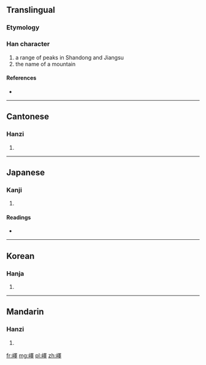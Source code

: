 {{also|峄}}
==Translingual==

===Etymology===
{{Han compound|山|睪|c1=s|c2=p|t1=mountain|ls=psc}}

===Han character===
{{Han char|rn=46|rad=山|as=13|sn=16|four=2674<sub>1</sub>|canj=山田中十 (UWLJ)}}

# a range of peaks in Shandong and Jiangsu
# the name of a mountain

====References====
* {{Han ref|kx=0320.150|dkj=08502|dj=0620.200|hdz=10800.160|uh=5DA7|ud=23975|bh=E961|bd=59745}}

----

==Cantonese==

===Hanzi===
{{yue-hanzi|jyut=|y=yik6|sim=峄}}

# {{defn|lang=yue|sort=山13}}

----

==Japanese==

===Kanji===
{{ja-kanji|grade=|rs=山13}}

# {{defn|lang=ja|sort=山13}}

====Readings====
* {{ja-readings|on=[[えき]] (eki), [[やく]] (yaku), [[せき]] (seki), [[しゃく]] (shaku)|kun=[[つらなる]] (tsuranaru)}}

----

==Korean==

===Hanja===
{{ko-hanja|hangeul=역|rv=yeok|mr=yŏk}}

# {{defn|lang=ko|sort=山13}}

----

==Mandarin==

===Hanzi===
{{cmn-hanzi|sim=峄|pin=[[yì]] ([[yi4]])|wg=i<sup>4</sup>}}

# {{defn|lang=cmn|sort=山13}}

[[fr:嶧]]
[[mg:嶧]]
[[pl:嶧]]
[[zh:嶧]]